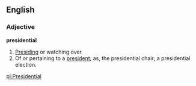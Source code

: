 ==English==

===Adjective===
'''presidential'''
# [[Presiding]] or watching over.
# Of or pertaining to a [[president]]; as, the presidential chair; a presidential election.

[[pl:Presidential]]